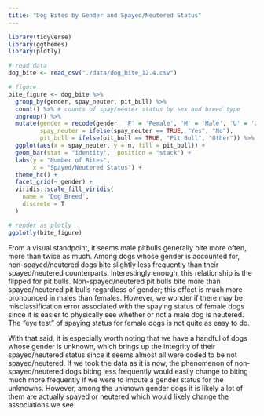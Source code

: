 ```yaml
---
title: "Dog Bites by Gender and Spayed/Neutered Status"
---
```

```r
library(tidyverse)
library(ggthemes)
library(plotly)

# read data
dog_bite <- read_csv("./data/dog_bite_12.4.csv")

# figure
bite_figure <- dog_bite %>%
  group_by(gender, spay_neuter, pit_bull) %>%
  count() %>% # counts of spay/neuter status by sex and breed type
  ungroup() %>%
  mutate(gender = recode(gender, 'F' = 'Female', 'M' = 'Male', 'U' = 'Unknown'), # recode gender variable
         spay_neuter = ifelse(spay_neuter == TRUE, "Yes", "No"),
         pit_bull = ifelse(pit_bull == TRUE, "Pit Bull", "Other")) %>% # recode spay/neuter status
  ggplot(aes(x = spay_neuter, y = n, fill = pit_bull)) + 
  geom_bar(stat = "identity",  position = "stack") + 
  labs(y = "Number of Bites",
       x = "Spayed/Neutered Status") +
  theme_hc() + 
  facet_grid(~ gender) + 
  viridis::scale_fill_viridis(
    name = 'Dog Breed',
    discrete = T
  )

```

```r
# render as plotly
ggplotly(bite_figure)
```

From a visual standpoint, it seems male pitbulls generally bite more often, more than twice as much. Among dogs whose gender is accounted for, non-spayed/neutered dogs bite slightly less frequently than their spayed/neutered counterparts. Interestingly enough, this relationship is the flipped for pit bulls. Non-spayed/neutered pit bulls bite more than spayed/neutered pit bulls regardless of gender; this effect is much more pronounced in males than females. However, we wonder if there may be misclassification error associated with the spaying status of female dogs since it is easier to physically see whether or not a male dog is neutered. The "eye test" of spaying status for female dogs is not quite as easy to do. 

With that said, it is especially worth noting that we have a handful of dogs whose gender is unknown, which brings up the integrity of their spayed/neutered status since it seems almost all were coded to be not spayed/neutered. If we took the data as it is now, the phenomenon of non-spayed/neutered dogs biting less frequently would easily change to biting much more frequently if we were to impute a gender status for the unknowns. However, among the unknown gender dogs it is likely a lot of them are actually spayed or neutered which would likely change the associations we see. 
